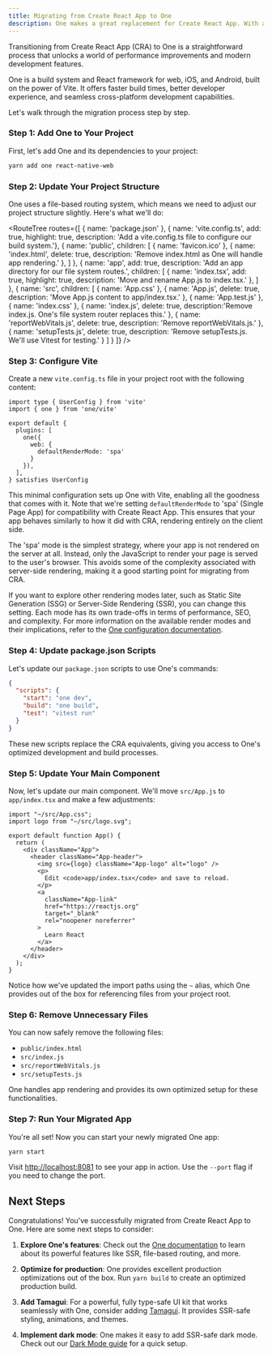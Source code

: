 ```yaml
---
title: Migrating from Create React App to One
description: One makes a great replacement for Create React App. With a few simple steps, you can move over to One and enjoy the power of the Vite ecosystem.
---
```


<IntroParagraph>
Transitioning from Create React App (CRA) to One is a straightforward process that unlocks a world of performance improvements and modern development features.
</IntroParagraph>

One is a build system and React framework for web, iOS, and Android, built on the power of Vite. It offers faster build times, better developer experience, and seamless cross-platform development capabilities.

Let's walk through the migration process step by step.

### Step 1: Add One to Your Project

First, let's add One and its dependencies to your project:

```bash
yarn add one react-native-web
```

### Step 2: Update Your Project Structure

One uses a file-based routing system, which means we need to adjust our project structure slightly. Here's what we'll do:

<RouteTree
  routes={[
    { name: 'package.json' },
    { name: 'vite.config.ts', add: true, highlight: true, description: 'Add a vite.config.ts file to configure our build system.'},
    { name: 'public', children: [
      { name: 'favicon.ico' },
      { name: 'index.html', delete: true, description: 'Remove index.html as One will handle app rendering.' },
    ] },
    { name: 'app', add: true, description: 'Add an app directory for our file system routes.', children: [
      { name: 'index.tsx', add: true, highlight: true, description: 'Move and rename App.js to index.tsx.' },
    ] },
    { name: 'src', children: [
      { name: 'App.css' },
      { name: 'App.js', delete: true, description: 'Move App.js content to app/index.tsx.' },
      { name: 'App.test.js' },
      { name: 'index.css' },
      { name: 'index.js', delete: true, description:'Remove index.js. One\'s file system router replaces this.'  },
      { name: 'reportWebVitals.js', delete: true, description: 'Remove reportWebVitals.js.' },
      { name: 'setupTests.js', delete: true, description: 'Remove setupTests.js. We\'ll use Vitest for testing.' }
    ] }
  ]}
/>

### Step 3: Configure Vite

Create a new `vite.config.ts` file in your project root with the following content:

```tsx fileName=vite.config.ts
import type { UserConfig } from 'vite'
import { one } from 'one/vite'

export default {
  plugins: [
    one({
      web: {
        defaultRenderMode: 'spa'
      }
    }),
  ],
} satisfies UserConfig
```

This minimal configuration sets up One with Vite, enabling all the goodness that comes with it. Note that we're setting `defaultRenderMode` to 'spa' (Single Page App) for compatibility with Create React App. This ensures that your app behaves similarly to how it did with CRA, rendering entirely on the client side.

The 'spa' mode is the simplest strategy, where your app is not rendered on the server at all. Instead, only the JavaScript to render your page is served to the user's browser. This avoids some of the complexity associated with server-side rendering, making it a good starting point for migrating from CRA.

If you want to explore other rendering modes later, such as Static Site Generation (SSG) or Server-Side Rendering (SSR), you can change this setting. Each mode has its own trade-offs in terms of performance, SEO, and complexity. For more information on the available render modes and their implications, refer to the [One configuration documentation](/docs/configuration#defaultrendermode).

### Step 4: Update package.json Scripts

Let's update our `package.json` scripts to use One's commands:

```json fileName=package.json
{
  "scripts": {
    "start": "one dev",
    "build": "one build",
    "test": "vitest run"
  }
}
```

These new scripts replace the CRA equivalents, giving you access to One's optimized development and build processes.

### Step 5: Update Your Main Component

Now, let's update our main component. We'll move `src/App.js` to `app/index.tsx` and make a few adjustments:

```tsx fileName=app/index.tsx
import "~/src/App.css";
import logo from "~/src/logo.svg";

export default function App() {
  return (
    <div className="App">
      <header className="App-header">
        <img src={logo} className="App-logo" alt="logo" />
        <p>
          Edit <code>app/index.tsx</code> and save to reload.
        </p>
        <a
          className="App-link"
          href="https://reactjs.org"
          target="_blank"
          rel="noopener noreferrer"
        >
          Learn React
        </a>
      </header>
    </div>
  );
}
```

Notice how we've updated the import paths using the `~` alias, which One provides out of the box for referencing files from your project root.

### Step 6: Remove Unnecessary Files

You can now safely remove the following files:

- `public/index.html`
- `src/index.js`
- `src/reportWebVitals.js`
- `src/setupTests.js`

One handles app rendering and provides its own optimized setup for these functionalities.

### Step 7: Run Your Migrated App

You're all set! Now you can start your newly migrated One app:

```bash
yarn start
```

Visit [http://localhost:8081](http://localhost:8081) to see your app in action. Use the `--port` flag if you need to change the port.

## Next Steps

Congratulations! You've successfully migrated from Create React App to One. Here are some next steps to consider:

1. **Explore One's features**: Check out the [One documentation](/docs/introduction) to learn about its powerful features like SSR, file-based routing, and more.

2. **Optimize for production**: One provides excellent production optimizations out of the box. Run `yarn build` to create an optimized production build.

3. **Add Tamagui**: For a powerful, fully type-safe UI kit that works seamlessly with One, consider adding [Tamagui](/docs/guides-tamagui). It provides SSR-safe styling, animations, and themes.

4. **Implement dark mode**: One makes it easy to add SSR-safe dark mode. Check out our [Dark Mode guide](/docs/guides-dark-mode) for a quick setup.
